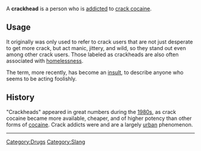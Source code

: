 A '''crackhead''' is a person who is [[drug addiction|addicted]] to [[crack cocaine]]. 

==Usage==
It originally was only used to refer to crack users that are not just desperate to get more crack, but act manic, jittery, and wild, so they stand out even among other crack users. Those labeled as crackheads are also often associated with [[homelessness]].

The term, more recently, has become an [[insult]], to describe anyone who seems to be acting foolishly. 

==History==
"Crackheads" appeared in great numbers during the [[1980s]], as crack cocaine became more available, cheaper, and of higher potency than other forms of [[cocaine]]. Crack addicts were and are a largely [[urban]] phenomenon. 

----
[[Category:Drugs]]
[[Category:Slang]]
{{Vocab-stub}}
